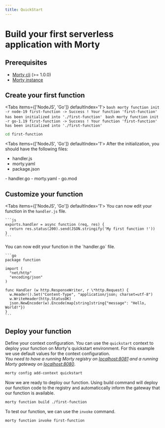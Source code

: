 ```yaml
---
title: QuickStart
---
```



# Build your first serverless application with Morty

## Prerequisites

- [Morty cli](https://github.com/morty-faas/cli) (>= 1.0.0)
- [Morty instance](./deployment)

## Create your first function

<Tabs items={['NodeJS', 'Go']} defaultIndex='1'>
  <Tab>
    ```bash
    morty function init -r node-19 first-function
    -> Success ! Your function 'first-function' has been initialized into './first-function'
    ```
  </Tab>
  <Tab>
    ```bash
    morty function init -r go-1.19 first-function
    -> Success ! Your function 'first-function' has been initialized into './first-function'
    ```
  </Tab>
</Tabs>

```bash
cd first-function
```

<Tabs items={['NodeJS', 'Go']} defaultIndex='1'>
  After the initialization, you should have the following files:
  <Tab>
   - handler.js
   - morty.yaml
   - package.json
  </Tab>
  <Tab>
   - handler.go
   - morty.yaml
   - go.mod
  </Tab>
</Tabs>

## Customize your function

<Tabs items={['NodeJS', 'Go']} defaultIndex='1'>
  <Tab>
    You can now edit your function in the `handler.js` file.

    ```js
    exports.handler = async function (req, res) {
      return res.status(200).send(JSON.stringify('My first function !'))
    }
    ```

  </Tab>
  <Tab>
    You can now edit your function in the `handler.go` file.

    ```go
    package function

    import (
      "net/http"
      "encoding/json"
    )

    func Handler (w http.ResponseWriter, r \*http.Request) {
      w.Header().Set("Content-Type", "application/json; charset=utf-8")
      w.WriteHeader(http.StatusOK)
      json.NewEncoder(w).Encode(map[string]string{"message": "Hello, World!"})
    }
    ```

  </Tab>
</Tabs>

## Deploy your function

Define your context configuration. You can use the `quickstart` context to deploy your function on Morty's quickstart environment.
For this example we use default values for the context configuration.  
_You need to have a running Morty registry on [localhost:8081](http://localhost:8081) and a running Morty gateway on [localhost:8080](http://localhost:8080)_.

```bash
morty config add-context quickstart
```

Now we are ready to deploy our function. Using build command will deploy our function code to the registry and automaticcally inform the gateway that our function is available.

```bash
morty function build ./first-function
```

To test our function, we can use the `invoke` command.

```bash
morty function invoke first-function
```

